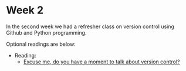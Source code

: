 # Week 2

In the second week we had a refresher class on version control using Github and Python programming.

Optional readings are below:

  - Reading:
    - [Excuse me, do you have a moment to talk about version control?](https://peerj.com/preprints/3159/)
